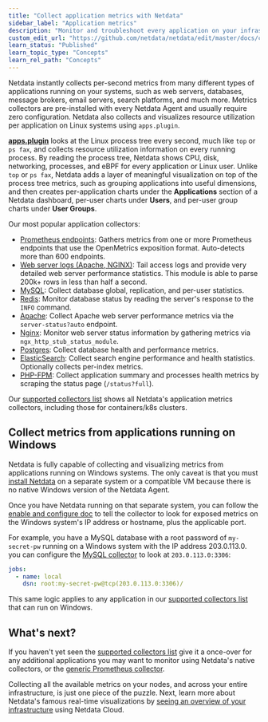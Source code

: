 ```yaml
---
title: "Collect application metrics with Netdata"
sidebar_label: "Application metrics"
description: "Monitor and troubleshoot every application on your infrastructure with per-second metrics, zero configuration, and meaningful charts."
custom_edit_url: "https://github.com/netdata/netdata/edit/master/docs/collect/application-metrics.md"
learn_status: "Published"
learn_topic_type: "Concepts"
learn_rel_path: "Concepts"
---
```



Netdata instantly collects per-second metrics from many different types of applications running on your systems, such as
web servers, databases, message brokers, email servers, search platforms, and much more. Metrics collectors are
pre-installed with every Netdata Agent and usually require zero configuration. Netdata also collects and visualizes
resource utilization per application on Linux systems using `apps.plugin`.

[**apps.plugin**](/docs/nightly/references/collectors-references/system-metrics/application-monitoring) looks at the Linux process tree every second, much like `top` or
`ps fax`, and collects resource utilization information on every running process. By reading the process tree, Netdata
shows CPU, disk, networking, processes, and eBPF for every application or Linux user. Unlike `top` or `ps fax`, Netdata
adds a layer of meaningful visualization on top of the process tree metrics, such as grouping applications into useful
dimensions, and then creates per-application charts under the **Applications** section of a Netdata dashboard, per-user
charts under **Users**, and per-user group charts under **User Groups**.

Our most popular application collectors:

- [Prometheus endpoints](/docs/nightly/references/collectors-references/extended-metric-collection/prometheus-endpoints): Gathers
  metrics from one or more Prometheus endpoints that use the OpenMetrics exposition format. Auto-detects more than 600
  endpoints.
- [Web server logs (Apache, NGINX)](/docs/nightly/references/collectors-references/quantify-logs-to-metrics/web-server-logs-apache-nginx-microsoft-iis):
  Tail access logs and provide very detailed web server performance statistics. This module is able to parse 200k+
  rows in less than half a second.
- [MySQL](/docs/nightly/references/collectors-references/databases/mysql): Collect database global,
  replication, and per-user statistics.
- [Redis](/docs/nightly/references/collectors-references/databases/redis): Monitor database status by
  reading the server's response to the `INFO` command.
- [Apache](/docs/nightly/references/collectors-references/webapps/apache): Collect Apache web server
  performance metrics via the `server-status?auto` endpoint.
- [Nginx](/docs/nightly/references/collectors-references/webapps/nginx): Monitor web server status
  information by gathering metrics via `ngx_http_stub_status_module`.
- [Postgres](/docs/nightly/references/collectors-references/databases/postgressql): Collect database health
  and performance metrics.
- [ElasticSearch](/docs/nightly/references/collectors-references/apps/elasticsearch): Collect search
  engine performance and health statistics. Optionally collects per-index metrics.
- [PHP-FPM](/docs/nightly/references/collectors-references/webapps/php-fpm): Collect application summary
  and processes health metrics by scraping the status page (`/status?full`).

Our [supported collectors list](/docs/nightly/references/collectors/supported-collectors-list#service-and-application-collectors) shows all Netdata's
application metrics collectors, including those for containers/k8s clusters.

## Collect metrics from applications running on Windows

Netdata is fully capable of collecting and visualizing metrics from applications running on Windows systems. The only
caveat is that you must [install Netdata](/docs/nightly/getting-started/install-netdata) on a separate system or a compatible VM because there
is no native Windows version of the Netdata Agent.

Once you have Netdata running on that separate system, you can follow the [enable and configure
doc](https://github.com/netdata/netdata/blob/master/docs/collect/enable-configure.md) to tell the collector to look for exposed metrics on the Windows system's IP
address or hostname, plus the applicable port.

For example, you have a MySQL database with a root password of `my-secret-pw` running on a Windows system with the IP
address 203.0.113.0. you can configure the [MySQL
collector](https://github.com/netdata/go.d.plugin/blob/master/modules/mysql/README.md) to look at `203.0.113.0:3306`:

```yml
jobs:
  - name: local
    dsn: root:my-secret-pw@tcp(203.0.113.0:3306)/
```

This same logic applies to any application in our [supported collectors
list](https://github.com/netdata/netdata/blob/master/collectors/COLLECTORS.md#service-and-application-collectors) that can run on Windows.

## What's next?

If you haven't yet seen the [supported collectors list](/docs/nightly/references/collectors/supported-collectors-list) give it a once-over for any
additional applications you may want to monitor using Netdata's native collectors, or the [generic Prometheus
collector](https://github.com/netdata/go.d.plugin/blob/master/modules/prometheus/README.md).

Collecting all the available metrics on your nodes, and across your entire infrastructure, is just one piece of the
puzzle. Next, learn more about Netdata's famous real-time visualizations by [seeing an overview of your
infrastructure](https://github.com/netdata/netdata/blob/master/docs/visualize/overview-infrastructure.md) using Netdata Cloud.


